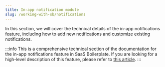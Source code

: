 ```yaml
---
title: In-app notification module
slug: /working-with-sb/notifications
---
```



In this section, we will cover the technical details of the in-app notifications feature, including how to add new
notifications and customize existing notifications.

:::info
This is a comprehensive technical section of the documentation for the in-app notifications feature in SaaS Boilerplate.
If you are looking for a high-level description of this feature, please refer to
[this article](../../v2/introduction/features/notifications).
:::

<DocCardList />
